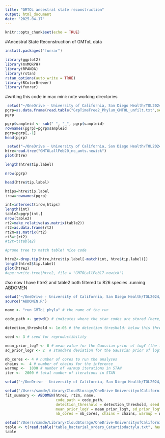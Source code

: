 ```yaml
---
title: "GMTOL ancestral state reconstruction"
output: html_document
date: "2025-04-17"
---
```


```r
knitr::opts_chunk$set(echo = TRUE)
```

#Ancestral State Reconstruction of GMToL data
```r
install.packages("funrar")
```

```r
library(ggplot2)
library(mvMORPH)
library(RPANDA)
library(rstan)
rstan_options(auto_write = TRUE)
library(RColorBrewer)
library(funrar)
```

#writing this code in mac mini: note working directories

```r
 setwd("~/OneDrive - University of California, San Diego Health/TOL2024/phylo")
pgrp=as.data.frame(read.table("GrpTimeTree2_Phylum_GMTOL_unfilt.txt",sep='\t',header=TRUE))
pgrp

pgrp$sampleid <- sub(" ", "_", pgrp$sampleid)
rownames(pgrp)=pgrp$sampleid
pgrp=pgrp[,-1]
head(pgrp)

 setwd("~/OneDrive - University of California, San Diego Health/TOL2024/phylo")
htre=read.tree("GMTOLallFeb20_no_ants.newick")
plot(htre)

length(htre$tip.label)

nrow(pgrp)

head(htre$tip.label)

htips=htre$tip.label
irow=rownames(pgrp)

int=intersect(irow,htips)
length(int)
table2=pgrp[int,]
nrow(table2)
rt2=make_relative(as.matrix(table2))
rt2=as.data.frame(rt2)
rt2m=as.matrix(rt2)
rt3=t(rt2)
#t2t=t(table2)

#prune tree to match table! nice code

htre2<-drop.tip(htre,htre$tip.label[-match(int, htre$tip.label)])
length(htre2$tip.label)
plot(htre2)
#ape::write.tree(htre2, file = "GMTOLallFeb17.newick")
```
#so now I have htre2 and table2 both filtered to 826 species..running ABDOMEN
```r
setwd("~/OneDrive - University of California, San Diego Health/TOL2024/phylo")
source("ABDOMEN.R")

name <- "run_GMToL_phyla" # the name of the run

code_path <- getwd() # indicates where the stan codes are stored (here, there are directly stored in the working directory) and where the ABDOMEN plots will be generated.

detection_threshold <- 1e-05 # the detection threshold: below this threshold, we assume that we cannot detect the microbial taxa (either because it is not present or because we cannot detect very rare taxa with metabarcoding techniques). Then, all relative abundances below this threshold are set to this threshold. 

seed <- 3 # seed for reproductibility

mean_prior_logY <- 0 # mean value for the Gaussian prior of logY (the latent variables that correspond to the total microbial abundances, relative to the ancestral ones)
sd_prior_logY <- 2  # standard deviation for the Gaussian prior of logY (the latent variables that correspond to the total microbial abundances, relative to the ancestral ones)

nb_cores <- 4 # number of cores to run the analyses
chains <-  4 # number of chains for the inference
warmup <-  1000 # number of warmup iterations in STAN
iter <-  2000 # total number of iterations in STAN

setwd("~/OneDrive - University of California, San Diego Health/TOL2024/phylo")

setwd("/Users/samde/Library/CloudStorage/OneDrive-UniversityofCalifornia,SanDiegoHealth/TOL2024/phylo")
fit_summary <- ABDOMEN(htre2, rt2m, name, 
                       code_path = code_path,
                       detection_threshold = detection_threshold, seed = seed, 
                       mean_prior_logY = mean_prior_logY, sd_prior_logY = sd_prior_logY,
                       nb_cores = nb_cores, chains = chains, warmup = warmup, iter = iter)
```

```r
setwd("/Users/samde/Library/CloudStorage/OneDrive-UniversityofCalifornia,SanDiegoHealth/TOL2024/phylo")
table <- t(read.table("table_bacterial_orders_Cetartiodactyla.txt", header=TRUE, sep="\t"))
table
```

